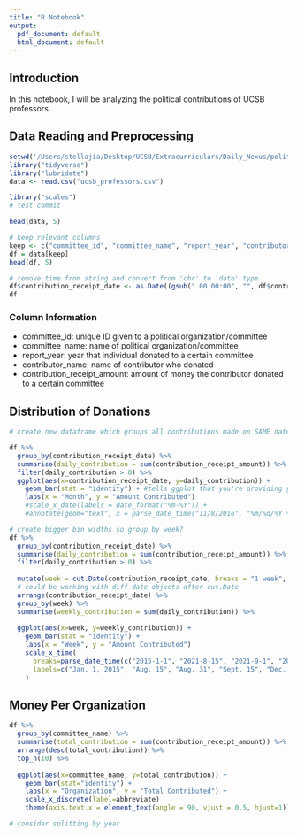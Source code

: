 ```yaml
---
title: "R Notebook"
output:
  pdf_document: default
  html_document: default
---
```


## Introduction

In this notebook, I will be analyzing the political contributions of UCSB professors.

## Data Reading and Preprocessing

```r
setwd('/Users/stellajia/Desktop/UCSB/Extracurriculars/Daily_Nexus/political_contributions/')
library("tidyverse")
library("lubridate")
data <- read.csv("ucsb_professors.csv")
```

```r
library("scales")
# test commit
```

```r
head(data, 5)
```

```r
# keep relevant columns
keep <- c("committee_id", "committee_name", "report_year", "contributor_name", "contribution_receipt_amount", "contribution_receipt_date")
df = data[keep]
head(df, 5)
```

```r
# remove time from string and convert from 'chr' to 'date' type
df$contribution_receipt_date <- as.Date((gsub(" 00:00:00", "", df$contribution_receipt_date)), "%Y-%m-%d")
df
```

### Column Information

-   committee_id: unique ID given to a political organization/committee
-   committee_name: name of political organization/committee
-   report_year: year that individual donated to a certain committee
-   contributor_name: name of contributor who donated
-   contribution_receipt_amount: amount of money the contributor donated to a certain committee

## Distribution of Donations

```r
# create new dataframe which groups all contributions made on SAME date 

df %>% 
  group_by(contribution_receipt_date) %>% 
  summarise(daily_contribution = sum(contribution_receipt_amount)) %>% 
  filter(daily_contribution > 0) %>% 
  ggplot(aes(x=contribution_receipt_date, y=daily_contribution)) +
    geom_bar(stat = "identity") + #tells ggplot that you're providing y values
    labs(x = "Month", y = "Amount Contributed") 
    #scale_x_date(labels = date_format("%m-%Y")) +
    #annotate(geom="text", x = parse_date_time("11/8/2016", "%m/%d/%Y %H:%M"), y = 5, label="2016 Presidential Election,", hjust=0.5)
```

```r
# create bigger bin widths so group by week?
df %>% 
  group_by(contribution_receipt_date) %>% 
  summarise(daily_contribution = sum(contribution_receipt_amount)) %>% 
  filter(daily_contribution > 0) %>% 
  
  mutate(week = cut.Date(contribution_receipt_date, breaks = "1 week", labels = FALSE)) %>% 
  # could be working with diff date objects after cut.Date
  arrange(contribution_receipt_date) %>% 
  group_by(week) %>% 
  summarise(weekly_contribution = sum(daily_contribution)) %>% 
  
  ggplot(aes(x=week, y=weekly_contribution)) +
    geom_bar(stat = "identity") + 
    labs(x = "Week", y = "Amount Contributed") 
    scale_x_time(
      breaks=parse_date_time(c("2015-1-1", "2021-8-15", "2021-9-1", "2021-9-15", "2021-12-15"), "%Y-%m-%d"),
      labels=c("Jan. 1, 2015", "Aug. 15", "Aug. 31", "Sept. 15", "Dec. 15, 2021")
    )
```

## Money Per Organization

```r
df %>% 
  group_by(committee_name) %>% 
  summarise(total_contribution = sum(contribution_receipt_amount)) %>% 
  arrange(desc(total_contribution)) %>% 
  top_n(10) %>% 
  
  ggplot(aes(x=committee_name, y=total_contribution)) +
    geom_bar(stat="identity") +
    labs(x = "Organization", y = "Total Contributed") +
    scale_x_discrete(label=abbreviate)
    theme(axis.text.x = element_text(angle = 90, vjust = 0.5, hjust=1))

# consider splitting by year
```
